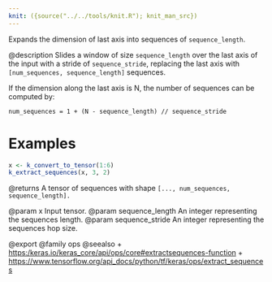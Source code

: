 ```yaml
---
knit: ({source("../../tools/knit.R"); knit_man_src})
---
```

Expands the dimension of last axis into sequences of `sequence_length`.

@description
Slides a window of size `sequence_length` over the last axis of the input
with a stride of `sequence_stride`, replacing the last axis with
`[num_sequences, sequence_length]` sequences.

If the dimension along the last axis is N, the number of sequences can be
computed by:

`num_sequences = 1 + (N - sequence_length) // sequence_stride`

# Examples
```r
x <- k_convert_to_tensor(1:6)
k_extract_sequences(x, 3, 2)
```

@returns
A tensor of sequences with shape `[..., num_sequences, sequence_length].`

@param x Input tensor.
@param sequence_length An integer representing the sequences length.
@param sequence_stride An integer representing the sequences hop size.

@export
@family ops
@seealso
+ <https:/keras.io/keras_core/api/ops/core#extractsequences-function>
+ <https://www.tensorflow.org/api_docs/python/tf/keras/ops/extract_sequences>
